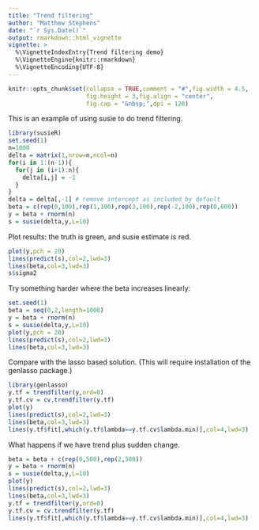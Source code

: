 ```yaml
---
title: "Trend filtering"
author: "Matthew Stephens"
date: "`r Sys.Date()`"
output: rmarkdown::html_vignette
vignette: >
  %\VignetteIndexEntry{Trend filtering demo}
  %\VignetteEngine{knitr::rmarkdown}
  %\VignetteEncoding{UTF-8}
---
```


```r
knitr::opts_chunk$set(collapse = TRUE,comment = "#",fig.width = 4.5,
                      fig.height = 3,fig.align = "center",
                      fig.cap = "&nbsp;",dpi = 120)
```

This is an example of using susie to do trend filtering.

```r
library(susieR)
set.seed(1)
n=1000
delta = matrix(1,nrow=n,ncol=n)
for(i in 1:(n-1)){
  for(j in (i+1):n){
    delta[i,j] = -1
  }
}
delta = delta[,-1] # remove intercept as included by default
beta = c(rep(0,100),rep(1,100),rep(3,100),rep(-2,100),rep(0,600))
y = beta + rnorm(n)
s = susie(delta,y,L=10)
```

Plot results: the truth is green, and susie estimate is red.

```r
plot(y,pch = 20)
lines(predict(s),col=2,lwd=3)
lines(beta,col=3,lwd=3)
s$sigma2
```

Try something harder where the beta increases linearly:

```r
set.seed(1)
beta = seq(0,2,length=1000)
y = beta + rnorm(n)
s = susie(delta,y,L=10)
plot(y,pch = 20)
lines(predict(s),col=2,lwd=3)
lines(beta,col=3,lwd=3)
```

Compare with the lasso based solution. (This will require installation
of the genlasso package.)

```r
library(genlasso)
y.tf = trendfilter(y,ord=0)
y.tf.cv = cv.trendfilter(y.tf)
plot(y)
lines(predict(s),col=2,lwd=3)
lines(beta,col=3,lwd=3)
lines(y.tf$fit[,which(y.tf$lambda==y.tf.cv$lambda.min)],col=4,lwd=3)
```

What happens if we have trend plus sudden change.

```r
beta = beta + c(rep(0,500),rep(2,500))
y = beta + rnorm(n)
s = susie(delta,y,L=10)
plot(y)
lines(predict(s),col=2,lwd=3)
lines(beta,col=3,lwd=3)
y.tf = trendfilter(y,ord=0)
y.tf.cv = cv.trendfilter(y.tf)
lines(y.tf$fit[,which(y.tf$lambda==y.tf.cv$lambda.min)],col=4,lwd=3)
```
